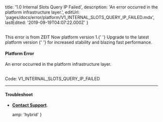 
  title: '1.0 Internal Slots Query IP Failed',
  description: 'An error occurred in the platform infrastructure layer.',
  editUrl: 'pages/docs/error/platform/V1_INTERNAL_SLOTS_QUERY_IP_FAILED.mdx',
  lastEdited: '2019-09-19T04:07:22.000Z'
}

<br />

<Note type="warning">
  This error is from ZEIT Now platform version 1.{' '}
  <GenericLink href="https://zeit.co/guides/migrate-to-zeit-now">
    Upgrade to the latest platform version
  </GenericLink>{' '}
  for increased stability and blazing fast performance.
</Note>

#### Platform Error

An error occurred in the platform infrastructure layer.

<br />

<Note label={false}>
  Code: <InlineCode>V1_INTERNAL_SLOTS_QUERY_IP_FAILED</InlineCode>
</Note>

---

#### Troubleshoot

- **[Contact Support](mailto:support@zeit.co)**.


  amp: 'hybrid'
}
